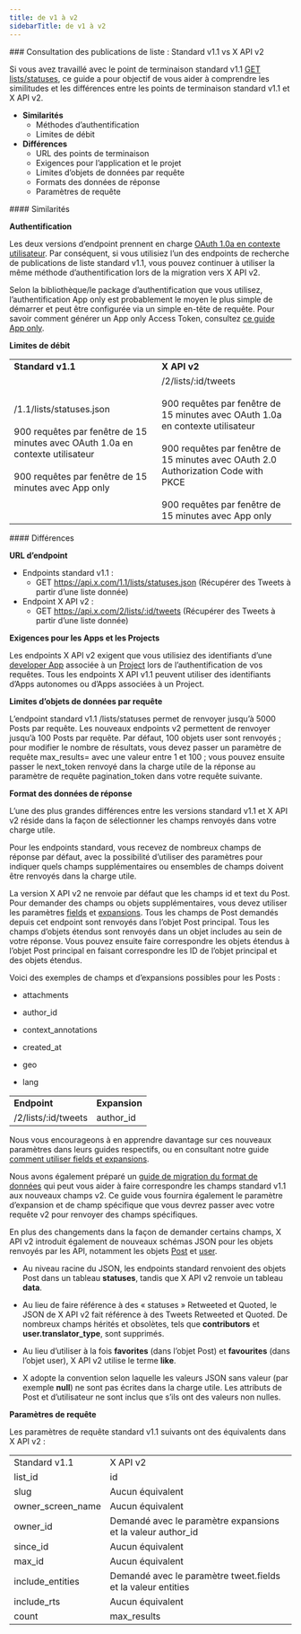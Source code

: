 ```yaml
---
title: de v1 à v2
sidebarTitle: de v1 à v2
---
```



<div id="list-posts-lookup-standard-v11-compared-to-x-api-v2">
  ### Consultation des publications de liste : Standard v1.1 vs X API v2
</div>

Si vous avez travaillé avec le point de terminaison standard v1.1 [GET lists/statuses](https://developer.x.com/en/docs/twitter-api/v1/accounts-and-users/create-manage-lists/api-reference/get-lists-statuses), ce guide a pour objectif de vous aider à comprendre les similitudes et les différences entre les points de terminaison standard v1.1 et X API v2.

* **Similarités**
  * Méthodes d’authentification
  * Limites de débit
* **Différences**
  * URL des points de terminaison
  * Exigences pour l’application et le projet
  * Limites d’objets de données par requête
  * Formats des données de réponse
  * Paramètres de requête

<div id="similarities">
  #### Similarités
</div>

**Authentification**

Les deux versions d’endpoint prennent en charge [OAuth 1.0a en contexte utilisateur](/fr/resources/fundamentals/authentication#oauth-2-0). Par conséquent, si vous utilisiez l’un des endpoints de recherche de publications de liste standard v1.1, vous pouvez continuer à utiliser la même méthode d’authentification lors de la migration vers X API v2.

Selon la bibliothèque/le package d’authentification que vous utilisez, l’authentification App only est probablement le moyen le plus simple de démarrer et peut être configurée via un simple en-tête de requête. Pour savoir comment générer un App only Access Token, consultez [ce guide App only](/fr/resources/fundamentals/authentication#bearer-token-also-known-as-app-only).

**Limites de débit**

|     |     |
| :--- | :--- |
| **Standard v1.1** | **X API v2** |
| /1.1/lists/statuses.json<br /><br />900 requêtes par fenêtre de 15 minutes avec OAuth 1.0a en contexte utilisateur<br /><br />900 requêtes par fenêtre de 15 minutes avec App only | /2/lists/:id/tweets<br /><br />900 requêtes par fenêtre de 15 minutes avec OAuth 1.0a en contexte utilisateur<br /><br />900 requêtes par fenêtre de 15 minutes avec OAuth 2.0 Authorization Code with PKCE<br /><br />900 requêtes par fenêtre de 15 minutes avec App only |

<div id="differences">
  #### Différences
</div>

**URL d’endpoint**

* Endpoints standard v1.1 :
  * GET https://api.x.com/1.1/lists/statuses.json
    (Récupérer des Tweets à partir d’une liste donnée)
* Endpoint X API v2 :
  * GET https://api.x.com/2/lists/:id/tweets
    (Récupérer des Tweets à partir d’une liste donnée)

**Exigences pour les Apps et les Projects**

Les endpoints X API v2 exigent que vous utilisiez des identifiants d’une [developer App](/fr/resources/fundamentals/developer-apps) associée à un [Project](/fr/resources/fundamentals/projects) lors de l’authentification de vos requêtes. Tous les endpoints X API v1.1 peuvent utiliser des identifiants d’Apps autonomes ou d’Apps associées à un Project.

**Limites d’objets de données par requête**

L’endpoint standard v1.1 /lists/statuses permet de renvoyer jusqu’à 5000 Posts par requête. Les nouveaux endpoints v2 permettent de renvoyer jusqu’à 100 Posts par requête. Par défaut, 100 objets user sont renvoyés ; pour modifier le nombre de résultats, vous devez passer un paramètre de requête max_results= avec une valeur entre 1 et 100 ; vous pouvez ensuite passer le next_token renvoyé dans la charge utile de la réponse au paramètre de requête pagination_token dans votre requête suivante.

**Format des données de réponse**

L’une des plus grandes différences entre les versions standard v1.1 et X API v2 réside dans la façon de sélectionner les champs renvoyés dans votre charge utile.

Pour les endpoints standard, vous recevez de nombreux champs de réponse par défaut, avec la possibilité d’utiliser des paramètres pour indiquer quels champs supplémentaires ou ensembles de champs doivent être renvoyés dans la charge utile.

La version X API v2 ne renvoie par défaut que les champs id et text du Post. Pour demander des champs ou objets supplémentaires, vous devez utiliser les paramètres [fields](/fr/x-api/fundamentals/fields) et [expansions](/fr/x-api/fundamentals/expansions). Tous les champs de Post demandés depuis cet endpoint sont renvoyés dans l’objet Post principal. Tous les champs d’objets étendus sont renvoyés dans un objet includes au sein de votre réponse. Vous pouvez ensuite faire correspondre les objets étendus à l’objet Post principal en faisant correspondre les ID de l’objet principal et des objets étendus. 

Voici des exemples de champs et d’expansions possibles pour les Posts :

* attachments

* author_id

* context_annotations

* created_at

* geo

* lang

|     |     |
| :--- | :--- |
| **Endpoint** | **Expansion** |
| /2/lists/:id/tweets | author_id |

Nous vous encourageons à en apprendre davantage sur ces nouveaux paramètres dans leurs guides respectifs, ou en consultant notre guide [comment utiliser fields et expansions](/fr/x-api/fundamentals/data-dictionary#how-to-use-fields-and-expansions). 

Nous avons également préparé un [guide de migration du format de données](/fr/x-api/migrate/data-format-migration) qui peut vous aider à faire correspondre les champs standard v1.1 aux nouveaux champs v2. Ce guide vous fournira également le paramètre d’expansion et de champ spécifique que vous devrez passer avec votre requête v2 pour renvoyer des champs spécifiques. 

En plus des changements dans la façon de demander certains champs, X API v2 introduit également de nouveaux schémas JSON pour les objets renvoyés par les API, notamment les objets [Post](/fr/x-api/fundamentals/data-dictionary#tweet) et [user](/fr/x-api/fundamentals/data-dictionary#user).

* Au niveau racine du JSON, les endpoints standard renvoient des objets Post dans un tableau **statuses**, tandis que X API v2 renvoie un tableau **data**. 

* Au lieu de faire référence à des « statuses » Retweeted et Quoted, le JSON de X API v2 fait référence à des Tweets Retweeted et Quoted. De nombreux champs hérités et obsolètes, tels que **contributors** et **user.translator_type**, sont supprimés. 

* Au lieu d’utiliser à la fois **favorites** (dans l’objet Post) et **favourites** (dans l’objet user), X API v2 utilise le terme **like**.

* X adopte la convention selon laquelle les valeurs JSON sans valeur (par exemple **null**) ne sont pas écrites dans la charge utile. Les attributs de Post et d’utilisateur ne sont inclus que s’ils ont des valeurs non nulles.
   

**Paramètres de requête**

Les paramètres de requête standard v1.1 suivants ont des équivalents dans X API v2 :

|     |     |
| :--- | :--- |
| Standard v1.1 | X API v2 |
| list_id | id  |
| slug | Aucun équivalent |
| owner_screen_name | Aucun équivalent |
| owner_id | Demandé avec le paramètre expansions et la valeur author_id |
| since_id | Aucun équivalent |
| max_id | Aucun équivalent |
| include_entities | Demandé avec le paramètre tweet.fields et la valeur entities |
| include_rts | Aucun équivalent |
| count | max_results |